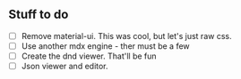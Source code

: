 

## Stuff to do
- [ ] Remove material-ui. This was cool, but let's just raw css.
- [ ] Use another mdx engine - ther must be a few
- [ ] Create the dnd viewer. That'll be fun
- [ ] Json viewer and editor.
